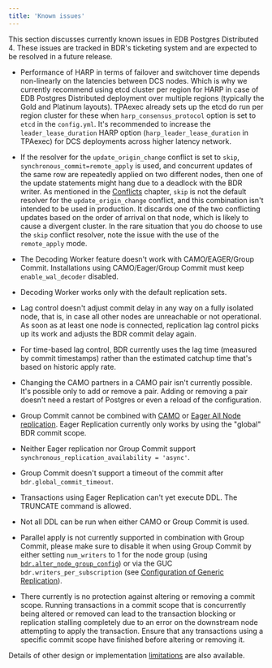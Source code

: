 ```yaml
---
title: 'Known issues'
---
```


This section discusses currently known issues in EDB Postgres Distributed 4. These issues are tracked in BDR's
ticketing system and are expected to be resolved in a future release.

-   Performance of HARP in terms of failover and switchover time depends non-linearly on the latencies between DCS nodes. Which is why we currently recommend using etcd cluster per region for HARP in case of EDB Postgres Distributed deployment over multiple regions (typically the Gold and Platinum layouts). TPAexec already sets up the etcd do run per region cluster for these when `harp_consensus_protocol` option is set to `etcd` in the `config.yml`. It's recommended to increase the `leader_lease_duration` HARP option (`harp_leader_lease_duration` in TPAexec) for DCS deployments across higher latency network.

-   If the resolver for the `update_origin_change` conflict is set to `skip`, `synchronous_commit=remote_apply` is used, and concurrent updates of the same row are repeatedly applied on two different nodes, then one of the update statements might hang due to a deadlock with the BDR writer.  As mentioned in the [Conflicts](/pgd/4/bdr/conflicts/) chapter, `skip` is not the default resolver for the `update_origin_change` conflict, and this combination isn't intended to be used in production. It discards one of the two conflicting updates based on the order of arrival on that node, which is likely to cause a divergent cluster. In the rare situation that you do choose to use the `skip` conflict resolver,  note the issue with the use of the `remote_apply` mode.

-   The Decoding Worker feature doesn't work with CAMO/EAGER/Group Commit. Installations using CAMO/Eager/Group Commit must keep `enable_wal_decoder` disabled.

-   Decoding Worker works only with the default replication sets.

-   Lag control doesn't adjust commit delay in any way on a fully isolated node, that is, in case all other nodes are unreachable or not operational. As soon as at least one node is connected, replication lag control picks up its work and adjusts the BDR commit delay again.

-   For time-based lag control, BDR currently uses the lag time (measured by commit timestamps) rather than the estimated catchup time that's based on historic apply rate.

-   Changing the CAMO partners in a CAMO pair isn't currently possible. It's possible only to add or remove a pair. Adding or removing a pair doesn't need a restart of Postgres or even a reload of the configuration.

-   Group Commit cannot be combined with [CAMO](/pgd/4/bdr/camo/) or [Eager All Node replication](/pgd/4/bdr/eager/). Eager Replication currently only works by using the "global" BDR commit scope.

-   Neither Eager replication nor Group Commit support `synchronous_replication_availability = 'async'`.

-   Group Commit doesn't support a timeout of the commit after `bdr.global_commit_timeout`.

-   Transactions using Eager Replication can't yet execute DDL. The TRUNCATE command is allowed.

-   Not all DDL can be run when either CAMO or Group Commit is used.

-   Parallel apply is not currently supported in combination with Group Commit, please make sure to disable it when using Group Commit by either setting `num_writers` to 1 for the node group (using [`bdr.alter_node_group_config`](/pgd/4/bdr/nodes#bdralter_node_group_config)) or via the GUC `bdr.writers_per_subscription` (see [Configuration of Generic Replication](/pgd/4/bdr/configuration#generic-replication)).

-   There currently is no protection against altering or removing a commit scope. Running transactions in a commit scope that is concurrently being altered or removed can lead to the transaction blocking or replication stalling completely due to an error on the downstream node attempting to apply the transaction. Ensure that any transactions using a specific commit scope have finished before altering or removing it.


Details of other design or implementation [limitations](limitations) are also available.
